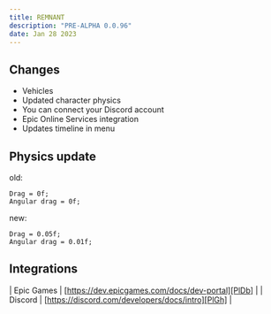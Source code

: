```yaml
---
title: REMNANT
description: "PRE-ALPHA 0.0.96"
date: Jan 28 2023
---
```


## Changes
- Vehicles
- Updated character physics
- You can connect your Discord account
- Epic Online Services integration
- Updates timeline in menu

## Physics update
old:
```
Drag = 0f;
Angular drag = 0f;
```

new:
```
Drag = 0.05f;
Angular drag = 0.01f;
```

## Integrations

| Epic Games | [https://dev.epicgames.com/docs/dev-portal][PlDb] |
| Discord | [https://discord.com/developers/docs/intro][PlGh] |
